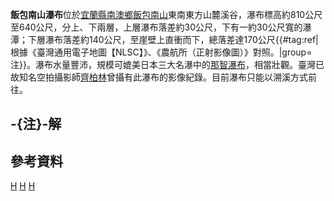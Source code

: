 {{Refimprove|time=2020-11-29T09:25:10+00:00}}
{{Infobox waterfall
| name = 飯包南山瀑布
| photo =
| photo_width = 275
| photo_caption =
| map =
| map_width =
| lat_d = |lat_m = |lat_s = |lat_NS =
| long_d = |long_m = |long_s = |long_EW =
| region =
| source =
| coords_ref = {{座標|24|21|18.15|N|121|41|41.40|E|}}
| location = [[台灣|台灣]][[宜蘭縣|宜蘭縣]][[南澳鄉|南澳鄉]]
| type =
| elevation = 810～640公尺
| height = 170公尺
| height_longest = 140公尺
| number_drops = 2
| width =
| average_width =
| watercourse = [[和平溪|和平溪]]支流
| average_flow =
| world_rank =
}}
'''飯包南山瀑布'''位於[[宜蘭縣|宜蘭縣]][[南澳鄉|南澳鄉]][[飯包南山|飯包南山]]東南東方山麓溪谷，瀑布標高約810公尺至640公尺，分上、下兩層，上層瀑布落差約30公尺，下有一約30公尺寬的瀑潭；下層瀑布落差約140公尺，至崖壁上直衝而下，總落差達170公尺{{#tag:ref|根據《臺灣通用電子地圖【NLSC】》、《農航所（正射影像圖）》對照。|group=注}}。瀑布水量豐沛，規模可媲美日本三大名瀑中的[[那智瀑布|那智瀑布]]，相當壯觀。臺灣已故知名空拍攝影師[[齊柏林|齊柏林]]曾攝有此瀑布的影像紀錄{{r|齊柏林}}。目前瀑布只能以溯溪方式前往。

== -{注}-解 ==
{{reflist|group=注}}

== 參考資料 ==
{{reflist|2|refs=

<ref name="齊柏林">{{cite news |url=https://www.itaiwan8.com/product_info.html?sn=7029 |title=南澳飯包南山瀑布 |author=齊柏林 |publisher=itaiwan8 愛台灣吧 齊柏林空中攝影影像資料庫 |accessdate=2005年 |language=zh-tw |date=2020年12月11日}}</ref>

}}
{{TW-geo-stub}}
{{台灣瀑布}}

[[Category:台灣瀑布|H]]
[[Category:南澳鄉|H]]
[[Category:宜蘭縣地理|H]]